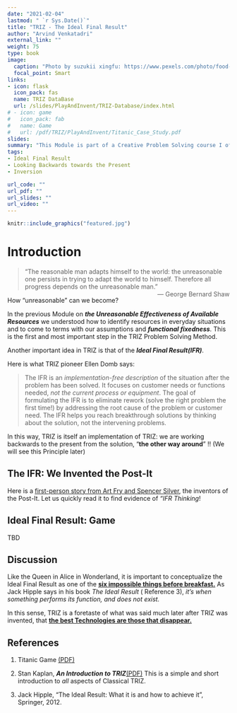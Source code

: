 ```yaml
---
date: "2021-02-04"
lastmod: " `r Sys.Date()`"
title: "TRIZ - The Ideal Final Result"
author: "Arvind Venkatadri"
external_link: ""
weight: 75
type: book
image:
  caption: "Photo by suzukii xingfu: https://www.pexels.com/photo/food-photography-of-food-and-wine-bottles-on-table-inside-boat-872835/"
  focal_point: Smart
links:
- icon: flask
  icon_pack: fas
  name: TRIZ DataBase
  url: /slides/PlayAndInvent/TRIZ-Database/index.html
# - icon: game
#   icon_pack: fab
#   name: Game
#   url: /pdf/TRIZ/PlayAndInvent/Titanic_Case_Study.pdf
slides: 
summary: "This Module is part of a Creative Problem Solving course I offer at Srishti Manipal Institute, Bangalore"
tags:
- Ideal Final Result
- Looking Backwards towards the Present 
- Inversion

url_code: ""
url_pdf: ""
url_slides: ""
url_video: ""
---
```




```r
knitr::include_graphics("featured.jpg")

```


# Introduction

> “The reasonable man adapts himself to the world: the unreasonable one persists in trying to adapt the world to himself. Therefore all progress depends on the unreasonable man.” 
[— George Bernard Shaw]{style="float:right"}


How "unreasonable" can we become?

In the previous Module on ***the Unreasonable Effectiveness of Available Resources*** we understood how to identify resources in everyday situations and to come to terms with our assumptions and ***functional fixedness***. This is the first and most important step in the TRIZ Problem Solving Method. 

Another important idea in TRIZ is that of the ***Ideal Final Result(IFR)***. 

Here is what TRIZ pioneer Ellen Domb says:  

> The IFR is an *implementation-free description* of the situation after the problem has been solved. It focuses on customer needs or functions needed, *not the current process or equipment*. The goal of formulating the IFR is to eliminate rework (solve the right problem the first time!) by addressing the root cause of the problem or customer need. The IFR helps you reach breakthrough solutions by thinking about the solution, not the intervening problems.

In this way, TRIZ is itself an implementation of TRIZ: we are working backwards to the present from the solution, "**the other way around**" !! (We will see this Principle later)

## The IFR: We Invented the Post-It

Here is a <u>[first-person story from Art Fry and Spencer Silver](pdf/W1D1 - First Person_ ‘We invented the Post-it Note’ - FT.pdf)</u>, the inventors of the Post-It. Let us quickly read it to find evidence of *"IFR Thinking*!


## Ideal Final Result: Game
TBD





## Discussion

Like the Queen in Alice in Wonderland, it is important to conceptualize the Ideal Final Result as one of the <u>[**six impossible things before breakfast.**](http://www.literaturepage.com/read/throughthelookingglass-42.html)</u> As Jack Hipple says in his book *The Ideal Result* ( Reference 3), *it's when something performs its function, and does not exist.*

In this sense, TRIZ is a foretaste of what was said much later after TRIZ was invented, that <u>[**the best Technologies are those that disappear.**](https://web.archive.org/web/20141022035044/http://www.ubiq.com/hypertext/weiser/SciAmDraft3.html)</u>


## References

1. Titanic Game [(PDF)](pdf/TRIZ/Titanic_Case_Study.pdf)

1. Stan Kaplan, ***An Introduction to TRIZ***[(PDF)](pdf/TRIZ/Stan Kaplan-Intro-to-TRIZ.pdf)
This is a simple and short introduction to *all* aspects of Classical TRIZ.

1. Jack Hipple, "The Ideal Result: What it is and how to achieve it", Springer, 2012.
